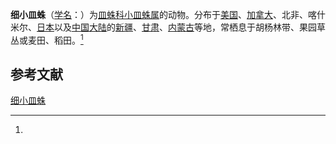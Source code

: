 {{Speciesbox
| name = 细小皿蛛
| image = Microlinyphia pusilla01.jpg
| status = 
| status_system = 
| genus = Microlinyphia
| species = pusilla
| authority = (Sundevall, 1829)<ref name='id13307'>{{cite web| url =http://www.bioinfo.cn/db05/BjdwSpecies.php?action=view&id=13307| title =细小皿蛛| work =《中国动物物种编目数据库》| publisher =中国科学院微生物研究所| author =中国科学院动物研究所| accessdate =2009-04-28| deadurl =yes| archiveurl =https://web.archive.org/web/20160305015000/http://www.bioinfo.cn/db05/BjdwSpecies.php?action=view&id=13307| archivedate =2016-03-05}}</ref>
}}

'''细小皿蛛'''（[[学名|学名]]：{{lang|la|''Microlinyphia pusilla''}}）为[[皿蛛科|皿蛛科]][[小皿蛛属|小皿蛛属]]的动物。分布于[[美国|美国]]、[[加拿大|加拿大]]、北非、喀什米尔、[[日本|日本]]以及[[中国大陆|中国大陆]]的[[新疆|新疆]]、[[甘肃|甘肃]]、[[内蒙古|内蒙古]]等地，常栖息于胡杨林带、果园草丛或麦田、稻田。<ref name='id13307'/>

== 参考文献 ==
{{reflist}}

{{Commons category|Microlinyphia pusilla}}
{{Wikispecies|Microlinyphia pusilla}}
{{Taxonbar|from=Q1307697}}

[[Category:小皿蛛属|细小皿蛛]]


{{蜘蛛小作品}}